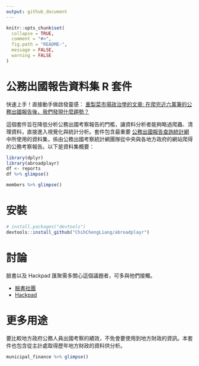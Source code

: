 ```yaml
---
output: github_document
---
```


<!-- README.md is generated from README.Rmd. Please edit that file -->

```r
knitr::opts_chunk$set(
  collapse = TRUE,
  comment = "#>",
  fig.path = "README-",
  message = FALSE,
  warning = FALSE
)

```

# 公務出國報告資料集 R 套件

快速上手！直接動手做啟發靈感： [重製菜市場政治學的文章: 在爬完近六萬筆的公務出國報告後，我們發現什麼趨勢？](https://github.com/ChihChengLiang/reproduce_gov_travel_reports)

這個套件旨在降低分析公務出國考察報告的門檻，讓資料分析者能夠略過爬蟲、清理資料，直接進入視覺化與統計分析。套件包含最重要 [公務出國報告查詢統計網](http://report.nat.gov.tw/ReportFront/index.jspx) 中所使用的資料集，係由公務出國考察統計網團隊從中央與各地方政府的網站爬得的公務考察報告。以下是資料集概要： 

```r
library(dplyr)
library(abroadplayr)
df <- reports
df %>% glimpse()
```

```r
members %>% glimpse()
```


# 安裝

```r
# install.packages("devtools")
devtools::install_github("ChihChengLiang/abroadplayr")
```

# 討論

臉書以及 Hackpad 匯聚需多關心這個議題者，可多與他們接觸。

- [臉書社團](https://www.facebook.com/groups/1125748634116081/)
- [Hackpad](https://g0v.hackpad.com/E0G6gZDQ2ZZ)

# 更多用途

要比較地方政府公務人員出國考察的績效，不免會要使用到地方財政的資訊。本套件也包含從主計處取得歷年地方財政的資料供分析。

```r
municipal_finance %>% glimpse()
```
